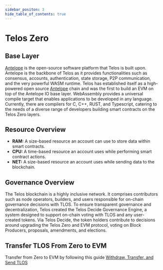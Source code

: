 ---
sidebar_positon: 3
hide_table_of_contents: true
---

# Telos Zero

## Base Layer

[Antelope](https://antelope.io/) is the open-source software platform that Telos is built upon. Antelope is the backbone of Telos as it provides functionalities such as consensus, accounts, authentication, state storage, P2P communication, and the very powerful WASM runtime. Telos has established itself as a high-powered open source [Antelope](https://antelope.io/) chain and was the first to build an EVM on top of the Antelope IO base layer. WebAssembly provides a universal compile target that enables applications to be developed in any language. Currently, there are compilers for C, C++, RUST, and Typescript, catering to the needs of a diverse range of developers building smart contracts on the Telos Zero layers.

## Resource Overview

- **RAM:** A size-based resource an account can use to store data within smart contracts.
- **CPU:** A time-based resource an account uses while performing smart contract actions.
- **NET:** A size-based resource an account uses while sending data to the blockchain.

## Governance Overview

The Telos blockchain is a highly inclusive network. It comprises contributors such as node operators, builders, and users responsible for on-chain governance decisions with TLOS. To ensure transparent governance and decentralization, Telos created the Telos Decide Governance Engine, a system designed to support on-chain voting with TLOS and any user-created tokens. Via Telos Decide, the token holders contribute to decisions around upgrading the Telos Zero and EVM protocol, voting on Block Producers, proposals, amendments, and elections.

## Transfer TLOS From Zero to EVM

Transfer from Zero to EVM by following this guide [Withdraw, Transfer, and Send TLOS](../../quickstart/zero/withdraw-transfer-and-send-tlos.md)